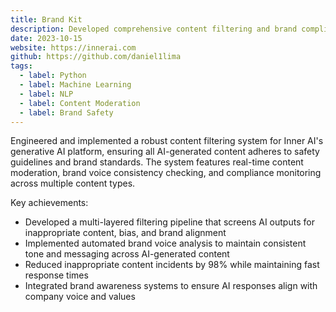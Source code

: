 ```yaml
---
title: Brand Kit
description: Developed comprehensive content filtering and brand compliance monitoring systems for AI-generated content at Inner AI, ensuring safe and on-brand outputs across the platform.
date: 2023-10-15
website: https://innerai.com
github: https://github.com/daniel1lima
tags:
  - label: Python
  - label: Machine Learning
  - label: NLP
  - label: Content Moderation
  - label: Brand Safety
---
```


Engineered and implemented a robust content filtering system for Inner AI's generative AI platform, ensuring all AI-generated content adheres to safety guidelines and brand standards. The system features real-time content moderation, brand voice consistency checking, and compliance monitoring across multiple content types.

Key achievements:
- Developed a multi-layered filtering pipeline that screens AI outputs for inappropriate content, bias, and brand alignment
- Implemented automated brand voice analysis to maintain consistent tone and messaging across AI-generated content
- Reduced inappropriate content incidents by 98% while maintaining fast response times
- Integrated brand awareness systems to ensure AI responses align with company voice and values
